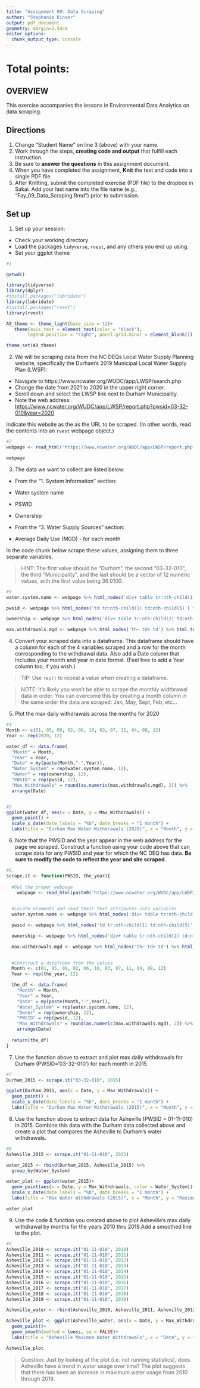 ```yaml
---
title: "Assignment 09: Data Scraping"
author: "Stephanie Kinser"
output: pdf_document
geometry: margin=2.54cm
editor_options: 
  chunk_output_type: console
---
```


# Total points:

## OVERVIEW

This exercise accompanies the lessons in Environmental Data Analytics on data scraping. 

## Directions
1. Change "Student Name" on line 3 (above) with your name.
2. Work through the steps, **creating code and output** that fulfill each instruction.
3. Be sure to **answer the questions** in this assignment document.
4. When you have completed the assignment, **Knit** the text and code into a single PDF file.
5. After Knitting, submit the completed exercise (PDF file) to the dropbox in Sakai. Add your last name into the file name (e.g., "Fay_09_Data_Scraping.Rmd") prior to submission.


## Set up 
1. Set up your session:

* Check your working directory
* Load the packages `tidyverse`, `rvest`, and any others you end up using.
* Set your ggplot theme

```r
#1

getwd()

library(tidyverse)
library(dplyr)
#install.packages("lubridate")
library(lubridate)
#install.packages("rvest")
library(rvest)

A9_theme <- theme_light(base_size = 12)+
   theme(axis.text = element_text(color = "black"), 
        legend.position = "right", panel.grid.minor = element_blank())

theme_set(A9_theme)

```

2. We will be scraping data from the NC DEQs Local Water Supply Planning website, specifically the Durham's 2019 Municipal Local Water Supply Plan (LWSP): 
 * Navigate to https://www.ncwater.org/WUDC/app/LWSP/search.php
 * Change the date from 2021 to 2020 in the upper right corner.
 * Scroll down and select the LWSP link next to Durham Municipality. 
 * Note the web address: <https://www.ncwater.org/WUDC/app/LWSP/report.php?pwsid=03-32-010&year=2020>

Indicate this website as the as the URL to be scraped. (In other words, read the contents into an
`rvest` webpage object.)

```r
#2
webpage <- read_html('https://www.ncwater.org/WUDC/app/LWSP/report.php?pwsid=03-32-010&year=2020')

webpage

```

3. The data we want to collect are listed below:

* From the "1. System Information" section:
 * Water system name
 * PSWID
 * Ownership
 
* From the "3. Water Supply Sources" section:
 * Average Daily Use (MGD) - for each month

In the code chunk below scrape these values, assigning them to three separate variables.

>HINT: The first value should be "Durham", the second "03-32-010", the third "Municipality", and the last should be a vector of 12 numeric values, with the first value being 36.0100.

```r
#3
water.system.name <- webpage %>% html_nodes('div+ table tr:nth-child(1) td:nth-child(2)') %>% html_text()

pwsid <- webpage %>% html_nodes('td tr:nth-child(1) td:nth-child(5)') %>% html_text()

ownership <- webpage %>% html_nodes('div+ table tr:nth-child(2) td:nth-child(4)') %>% html_text()

max.withdrawals.mgd <- webpage %>% html_nodes('th~ td+ td') %>% html_text()

```


4. Convert your scraped data into a dataframe. This dataframe should have a column for each of the 4 variables scraped and a row for the month corresponding to the withdrawal data. Also add a Date column that includes your month and year in date format. (Feel free to add a Year column too, if you wish.)

>TIP: Use `rep()` to repeat a value when creating a dataframe.

>NOTE: It's likely you won't be able to scrape the monthly widthrawal data in order. You can overcome this by creating a month column in the same order the data are scraped: Jan, May, Sept, Feb, etc...

5. Plot the max daily withdrawals across the months for 2020

```r

#4
Month <- c(01, 05, 09, 02, 06, 10, 03, 07, 11, 04, 08, 12)
Year <- rep(2020, 12)

water_df <- data.frame(
  "Month" = Month,
  "Year" = Year,
  "Date" = my(paste(Month,"-",Year)),
  "Water_System" = rep(water.system.name, 12),
  "Owner" = rep(ownership, 12),
  "PWSID" = rep(pwsid, 12),
  "Max_Withdrawals" = round(as.numeric(max.withdrawals.mgd), 2)) %>%
  arrange(Date)


#5
ggplot(water_df, aes(x = Date, y = Max_Withdrawals)) +
  geom_point() +
  scale_x_date(date_labels = "%b", date_breaks = "1 month") +
  labs(title = "Durham Max Water Withdrawals (2020)", x = "Month", y = "Maximum Daily Water Withdrawal (MGD)")


```

6. Note that the PWSID and the year appear in the web address for the page we scraped. Construct a function using your code above that can scrape data for any PWSID and year for which the NC DEQ has data. **Be sure to modify the code to reflect the year and site scraped**.

```r
#6.
scrape.it <- function(PWSID, the_year){
  
  #Get the proper webpage
    webpage <- read_html(paste0('https://www.ncwater.org/WUDC/app/LWSP/report.php?pwsid=', PWSID, '&year=', the_year))
    

  #Locate elements and read their text attributes into variables
  water.system.name <- webpage %>% html_nodes('div+ table tr:nth-child(1) td:nth-child(2)') %>% html_text()

  pwsid <- webpage %>% html_nodes('td tr:nth-child(1) td:nth-child(5)') %>% html_text()

  ownership <- webpage %>% html_nodes('div+ table tr:nth-child(2) td:nth-child(4)') %>% html_text()

  max.withdrawals.mgd <- webpage %>% html_nodes('th~ td+ td') %>% html_text()

  
  #Construct a dataframe from the values
  Month <- c(01, 05, 09, 02, 06, 10, 03, 07, 11, 04, 08, 12)
  Year <- rep(the_year, 12)

  the_df <- data.frame(
    "Month" = Month,
    "Year" = Year,
    "Date" = my(paste(Month,"-",Year)),
    "Water_System" = rep(water.system.name, 12),
    "Owner" = rep(ownership, 12),
    "PWSID" = rep(pwsid, 12),
    "Max_Withdrawals" = round(as.numeric(max.withdrawals.mgd), 2)) %>%
    arrange(Date)
  
  return(the_df)
}


```

7. Use the function above to extract and plot max daily withdrawals for Durham (PWSID='03-32-010') for each month in 2015

```r
#7
Durham_2015 <- scrape.it("03-32-010", 2015)

ggplot(Durham_2015, aes(x = Date, y = Max_Withdrawals)) +
  geom_point() +
  scale_x_date(date_labels = "%b", date_breaks = "1 month") +
  labs(title = "Durham Max Water Withdrawals (2015)", x = "Month", y = "Maximum Daily Water Withdrawal (MGD)")

```

8. Use the function above to extract data for Asheville (PWSID = 01-11-010) in 2015. Combine this data with the Durham data collected above and create a plot that compares the Asheville to Durham's water withdrawals.

```r
#8
Asheville_2015 <- scrape.it("01-11-010", 2015)

water_2015 <- rbind(Durham_2015, Asheville_2015) %>%
  group_by(Water_System)

water_plot <- ggplot(water_2015)+
  geom_point(aes(x = Date, y = Max_Withdrawals, color = Water_System))+
  scale_x_date(date_labels = "%b", date_breaks = "1 month") +
  labs(title = "Max Water Withdrawals (2015)", x = "Month", y = "Maximum Daily Water Withdrawal (MGD)", color = "Water System")

water_plot

```


9. Use the code & function you created above to plot Asheville's max daily withdrawal by months for the years 2010 thru 2019.Add a smoothed line to the plot.

```r
#9
Asheville_2010 <- scrape.it("01-11-010", 2010)
Asheville_2011 <- scrape.it("01-11-010", 2011)
Asheville_2012 <- scrape.it("01-11-010", 2012)
Asheville_2013 <- scrape.it("01-11-010", 2013)
Asheville_2014 <- scrape.it("01-11-010", 2014)
Asheville_2015 <- scrape.it("01-11-010", 2015)
Asheville_2016 <- scrape.it("01-11-010", 2016)
Asheville_2017 <- scrape.it("01-11-010", 2017)
Asheville_2018 <- scrape.it("01-11-010", 2018)
Asheville_2019 <- scrape.it("01-11-010", 2019)

Asheville_water <- rbind(Asheville_2010, Asheville_2011, Asheville_2012, Asheville_2013, Asheville_2014, Asheville_2015, Asheville_2016, Asheville_2017, Asheville_2018, Asheville_2019)

Asheville_plot <- ggplot(Asheville_water, aes(x = Date, y = Max_Withdrawals)) +
  geom_point()+
  geom_smooth(method = loess, se = FALSE)+
  labs(title = "Asheville Maximum Water Withdrawals", x = "Date", y = "Maximum Daily Water Withdrawal (MGD)")

Asheville_plot
```

>Question: Just by looking at the plot (i.e. not running statistics), does Asheville have a trend in water usage over time?
The plot suggests that there has been an increase in maximum water usage from 2010 through 2019.